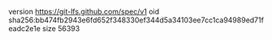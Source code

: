 version https://git-lfs.github.com/spec/v1
oid sha256:bb474fb2943e6fd652f348330ef344d5a34103ee7cc1ca94989ed71feadc2e1e
size 56393
